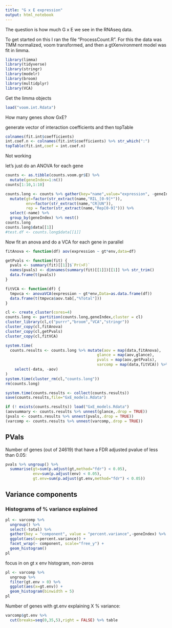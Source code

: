 ```yaml
---
title: "G x E expression"
output: html_notebook
---
```


The question is how much G x E we see in the RNAseq data.  

To get started on this I ran the file "ProcessCount.R".  For this the data was TMM normalized, voom transformed, and then a gtXenvironment model was fit in limma.  

```r
library(limma)
library(tidyverse)
library(stringr)
library(modelr)
library(broom)
library(multidplyr)
library(VCA)
```

Get the limma objects
```r
load("voom.int.Rdata")
```

How many genes show GxE?

generate vector of interaction coefficients and then topTable
```r
colnames(fit.int$coefficients)
int.coef.n <- colnames(fit.int$coefficients) %>% str_which(":") 
topTable(fit.int,coef = int.coef.n)
```

Not working

let's just do an ANOVA for each gene

```r
counts <- as.tibble(counts.voom.gr$E) %>% 
  mutate(geneIndex=1:n())
counts[1:10,1:10]
```

```r
counts.long <- counts %>% gather(key="name",value="expression", -geneIndex) %>%
  mutate(gt=factor(str_extract(name,"RIL_[0-9]*")), 
         env=factor(str_extract(name,"CR|UN")), 
         rep = factor(str_extract(name,"Rep[0-9]"))) %>%
  select(-name) %>%
  group_by(geneIndex) %>% nest()
counts.long
counts.long$data[[1]] 
#test.df <- counts.long$data[[1]] 
```

Now fit an anova and do a VCA for each gene in parallel
```r
fitAnova <- function(df) aov(expression ~ gt*env,data=df)

getPvals <- function(fit) {
  pvals <- summary(fit)[[1]]$`Pr(>F)`
  names(pvals) <- dimnames(summary(fit)[[1]])[[1]] %>% str_trim()
  data.frame(t(pvals))
}

fitVCA <- function(df) {
  tmpvca <- anovaVCA(expression ~ gt*env,Data=as.data.frame(df))
  data.frame(t(tmpvca$aov.tab[,"%Total"]))
}

cl <- create_cluster(cores=4)
counts.long <- partition(counts.long,geneIndex,cluster = cl)
cluster_library(cl,c("purrr","broom","VCA","stringr"))
cluster_copy(cl,fitAnova)
cluster_copy(cl,getPvals)
cluster_copy(cl,fitVCA)

system.time(
  counts.results <- counts.long %>% mutate(aov = map(data,fitAnova), 
                                        glance = map(aov,glance),
                                        pvals = map(aov,getPvals),
                                        varcomp = map(data,fitVCA)) %>%
    select(-data, -aov)
)
system.time(cluster_rm(cl,"counts.long"))
rm(counts.long)

```

```r
system.time(counts.results <- collect(counts.results))
save(counts.results,file="GxE_models.Rdata")
```

```r
if (! exists(counts.results)) load("GxE_models.Rdata")
(aovsummary <- counts.results %>% unnest(glance,.drop = TRUE))
(pvals <- counts.results %>% unnest(pvals,.drop = TRUE))
(varcomp <- counts.results %>% unnest(varcomp,.drop = TRUE))
```

## PVals
Number of genes (out of 24619) that have a FDR adjusted pvalue of less than 0.05:
```r
pvals %>% ungroup() %>%
  summarise(gt=sum(p.adjust(gt,method="fdr") < 0.05),
            env=sum(p.adjust(env) < 0.05),
            gt.env=sum(p.adjust(gt.env,method="fdr") < 0.05))
```

## Variance components

### Histograms of % variance explained

```r
pl <- varcomp %>%
  ungroup() %>%
  select(-total) %>%
  gather(key = "component", value = "percent.variance",-geneIndex) %>%
  ggplot(aes(x=percent.variance)) +
  facet_wrap(~ component, scale="free_y") +
  geom_histogram()
pl
```

focus in on gt x env histogram, non-zeros
```r
pl <- varcomp %>%
  ungroup %>%
  filter(gt.env > 0) %>%
  ggplot(aes(x=gt.env)) +
  geom_histogram(binwidth = 5)
pl
```

Number of genes with gt.env explaining X % variance:
```r
varcomp$gt.env %>%
  cut(breaks=seq(0,35,5),right = FALSE) %>% table
```

